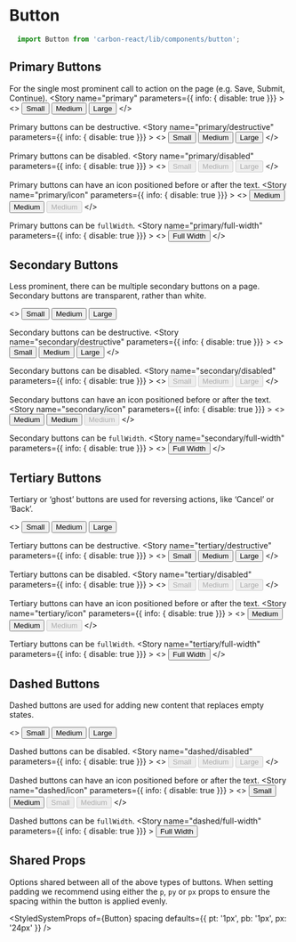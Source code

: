 
<Meta title="Design System/Button" />

# Button

```javascript
  import Button from 'carbon-react/lib/components/button';
```

## Primary Buttons
For the single most prominent call to action on the page (e.g. Save, Submit, Continue).
<Preview>
  <Story name="primary" parameters={{ info: { disable: true }}} >
    <>
      <Button buttonType="primary" size="small">Small</Button>
      <Button buttonType="primary" ml={2}>Medium</Button>
      <Button buttonType="primary" size="large" ml={2}>Large</Button>
    </>
  </Story>
</Preview>

Primary buttons can be destructive.
<Preview>
  <Story name="primary/destructive" parameters={{ info: { disable: true }}} >
    <>
      <Button buttonType="primary" destructive size="small">Small</Button>
      <Button buttonType="primary" destructive ml={2}>Medium</Button>
      <Button buttonType="primary" destructive size="large" ml={2}>Large</Button>
    </>
  </Story>
</Preview>

Primary buttons can be disabled.
<Preview>
  <Story name="primary/disabled" parameters={{ info: { disable: true }}} >
    <>
      <Button buttonType="primary" disabled size="small">Small</Button>
      <Button buttonType="primary" disabled ml={2}>Medium</Button>
      <Button buttonType="primary" disabled size="large" ml={2}>Large</Button>
    </>
  </Story>
</Preview>

Primary buttons can have an icon positioned before or after the text.
<Preview>
  <Story name="primary/icon" parameters={{ info: { disable: true }}} >
  <>
    <Button buttonType="primary" iconType="print">Medium</Button>
    <Button buttonType="primary" destructive iconType="delete" iconPosition="after" ml={2}>Medium</Button>
    <Button buttonType="primary" disabled iconType="print" iconPosition="after" ml={2}>Medium</Button>
    </>
  </Story>
</Preview>

Primary buttons can be `fullWidth`.
<Preview>
  <Story name="primary/full-width" parameters={{ info: { disable: true }}} >
    <>
      <Button buttonType="primary" fullWidth>Full Width</Button>
    </>
  </Story>
</Preview>

## Secondary Buttons
Less prominent, there can be multiple secondary buttons on a page.
Secondary buttons are transparent, rather than white.

<Preview>
  <Story name="secondary" parameters={{ info: { disable: true }}} >
    <>
      <Button size="small" >Small</Button>
      <Button ml={2}>Medium</Button>
      <Button size="large" ml={2}>Large</Button>
    </>
  </Story>
</Preview>

Secondary buttons can be destructive.
<Preview>
  <Story name="secondary/destructive" parameters={{ info: { disable: true }}} >
    <>
      <Button destructive size="small">Small</Button>
      <Button destructive ml={2}>Medium</Button>
      <Button destructive size="large" ml={2}>Large</Button>
    </>
  </Story>
</Preview>

Secondary buttons can be disabled.
<Preview>
  <Story name="secondary/disabled" parameters={{ info: { disable: true }}} >
    <>
      <Button size="small" disabled>Small</Button>
      <Button disabled ml={2}>Medium</Button>
      <Button size="large" disabled ml={2}>Large</Button>
    </>
  </Story>
</Preview>

Secondary buttons can have an icon positioned before or after the text.
<Preview>
  <Story name="secondary/icon" parameters={{ info: { disable: true }}} >
  <>
    <Button iconType="print">Medium</Button>
    <Button destructive iconType="delete" iconPosition="after" ml={2}>Medium</Button>
    <Button disabled iconType="print" iconPosition="after" ml={2}>Medium</Button>
    </>
  </Story>
</Preview>

Secondary buttons can be `fullWidth`.
<Preview>
  <Story name="secondary/full-width" parameters={{ info: { disable: true }}} >
    <>
      <Button buttonType="secondary" fullWidth>Full Width</Button>
    </>
  </Story>
</Preview>


## Tertiary Buttons
Tertiary or ‘ghost’ buttons are used for reversing actions, like ‘Cancel’ or ‘Back’.

<Preview>
  <Story name="tertiary" parameters={{ info: { disable: true }}} >
    <>
      <Button buttonType="tertiary" size="small">Small</Button>
      <Button buttonType="tertiary" ml={2}>Medium</Button>
      <Button buttonType="tertiary" size="large" ml={2}>Large</Button>
    </>
  </Story>
</Preview>

Tertiary buttons can be destructive.
<Preview>
  <Story name="tertiary/destructive" parameters={{ info: { disable: true }}} >
    <>
      <Button buttonType="tertiary" destructive size="small">Small</Button>
      <Button buttonType="tertiary" destructive ml={2}>Medium</Button>
      <Button buttonType="tertiary" destructive size="large" ml={2}>Large</Button>
    </>
  </Story>
</Preview>

Tertiary buttons can be disabled.
<Preview>
  <Story name="tertiary/disabled" parameters={{ info: { disable: true }}} >
    <>
      <Button buttonType="tertiary" disabled size="small">Small</Button>
      <Button buttonType="tertiary" disabled ml={2}>Medium</Button>
      <Button buttonType="tertiary" disabled size="large" ml={2}>Large</Button>
    </>
  </Story>
</Preview>

Tertiary buttons can have an icon positioned before or after the text.
<Preview>
  <Story name="tertiary/icon" parameters={{ info: { disable: true }}} >
  <>
    <Button buttonType="tertiary" iconType="print">Medium</Button>
    <Button buttonType="tertiary" destructive iconType="delete" iconPosition="after" ml={2}>Medium</Button>
    <Button buttonType="tertiary" disabled iconType="print" iconPosition="after" ml={2}>Medium</Button>
    </>
  </Story>
</Preview>

Tertiary buttons can be `fullWidth`.
<Preview>
  <Story name="tertiary/full-width" parameters={{ info: { disable: true }}} >
    <>
      <Button buttonType="tertiary" fullWidth>Full Width</Button>
    </>
  </Story>
</Preview>

## Dashed Buttons
Dashed buttons are used for adding new content that replaces empty states.

<Preview>
  <Story name="dashed" parameters={{ info: { disable: true }}} >
    <>
      <Button buttonType="dashed" size="small">Small</Button>
      <Button buttonType="dashed" ml={2}>Medium</Button>
      <Button buttonType="dashed" size="large" ml={2}>Large</Button>
    </>
  </Story>
</Preview>

Dashed buttons can be disabled.
<Preview>
  <Story name="dashed/disabled" parameters={{ info: { disable: true }}} >
    <>
      <Button buttonType="dashed" disabled size="small">Small</Button>
      <Button buttonType="dashed" disabled ml={2}>Medium</Button>
      <Button buttonType="dashed" disabled size="large" ml={2}>Large</Button>
    </>
  </Story>
</Preview>

Dashed buttons can have an icon positioned before or after the text.
<Preview>
  <Story name="dashed/icon" parameters={{ info: { disable: true }}} >
  <>
    <Button buttonType="dashed" iconType="add" size="small">Small</Button>
    <Button buttonType="dashed" iconType="add" iconPosition="after" ml={2}>Medium</Button>
    <Button buttonType="dashed" disabled iconType="add" size="small" ml={2}>Small</Button>
    <Button buttonType="dashed" disabled iconType="add" iconPosition="after" ml={2}>Medium</Button>
    </>
  </Story>
</Preview>

Dashed buttons can be `fullWidth`.
<Preview>
  <Story name="dashed/full-width" parameters={{ info: { disable: true }}} >
    <Button buttonType="dashed" fullWidth>Full Width</Button>
  </Story>
</Preview>

## Shared Props
Options shared between all of the above types of buttons. When setting padding we recommend using either the `p`, `py` 
or `px` props to ensure the spacing within the button is applied evenly.

<StyledSystemProps
  of={Button}
  spacing
  defaults={{ pt: '1px', pb: '1px', px: '24px' }}
/>
